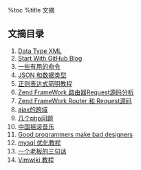 %toc
%title 文摘
== 文摘目录 ==
# [[011-05-09-data-types-xml|Data Type XML]]
# [[2011-04-23-start-with-github-blog|Start With GitHub Blog]]
# [[2011-05-05-some-useful-commands|一些有用的命令]]
# [[2011-05-09-data-types-and-json|JSON 和数据类型]]
# [[2011-05-12-regular-expressions-tutorial|正则表达式简明教程]]
# [[2011-07-18_zend_router_request_source|Zend FrameWork 路由器Request源码分析]]
# [[2011-07-18-zend-router-and-request-source|Zend FrameWork Router 和 Request源码]]
# [[2011-07-21-ajax-not-crosse-domain|ajax的跨域]]
# [[2011-07-21-some-php-questions|几个php问题]]
# [[2011-08-15-china-rock-roll-music|中国摇滚音乐]]
# [[2011-08-31-Good-Programmers-Make-Bad-Designers|Good programmers make bad designers]]
# [[2011-08-31-mysql-Optimization-tutorials|mysql 优化教程]] 
# [[2011-10-16-The-three-sentences-of-a-boss|一个老板的三句话]]
# [[2011-10-18-vimwiki-Tutorial|Vimwiki 教程]]

